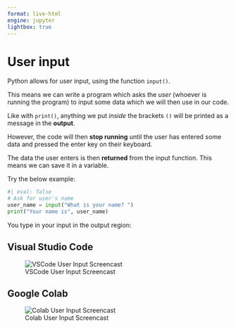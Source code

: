 ```yaml
---
format: live-html
engine: jupyter
lightbox: true
---
```


# User input 

Python allows for user input, using the function ```input()```.

This means we can write a program which asks the _user_ (whoever is running the program) to input some data which we will then use in our code. 

Like with ```print()```, anything we put _inside_ the brackets  ```()``` will be printed as a message in the **output**.   

However, the code will then **stop running** until the user has entered some data and pressed the enter key on their keyboard.   

The data the user enters is then **returned** from the input function. This means we can save it in a variable. 

Try the below example: 

```python
#| eval: false
# Ask for user's name 
user_name = input("What is your name? ")
print("Your name is", user_name)
```

You type in your input in the output region: 

::: {.panel-tabset}

## Visual Studio Code
![VSCode User Input Screencast](/GIFs/Userinput.gif)

## Google Colab
![Colab User Input Screencast](/GIFs/Userinput_Colab.gif)

:::